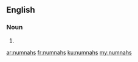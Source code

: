 ==English==

===Noun===
{{head|en|plural}}

# {{plural of|numnah|lang=en|nocat=1}}

[[ar:numnahs]]
[[fr:numnahs]]
[[ku:numnahs]]
[[my:numnahs]]